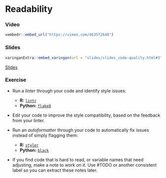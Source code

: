 # Readability

### Video

```r
vembedr::embed_url("https://vimeo.com/463572640")
```

### Slides

```r
xaringanExtra::embed_xaringan(url = "slides/slides_code-quality.html#3", ratio = "4:3")

```
[Slides](slides/slides_code-quality.html#3)

### Exercise

* Run a _linter_ through your code and identify style issues:

    * **R:** [`lintr`](https://lintr.r-lib.org/)
    * **Python:** [`flake8`](https://pypi.org/project/flake8/)

* Edit your code to improve the style compatibility, based on the feedback from your linter.

* Run an _autoformatter_ through your code to automatically fix issues instead of simply flagging them: 

    * **R:** [`styler`](https://styler.r-lib.org/)
    * **Python:** [`black`](https://pypi.org/project/black/)

* If you find code that is hard to read, or variable names that need adjusting, make a note to work on it. Use #TODO or another consistent label so you can extract these notes later.